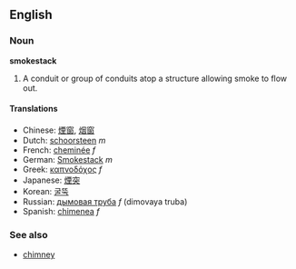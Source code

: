 ==English==
===Noun===
'''smokestack'''

# A conduit or group of conduits atop a structure allowing smoke to flow out.

====Translations====
*Chinese: [[煙窗]], [[烟窗]]
*Dutch: [[schoorsteen]] ''m''
*French: [[cheminée]] ''f''
*German: [[Smokestack]] ''m''
*Greek: [[καπνοδόχος]] ''f''
*Japanese: [[煙突]]
*Korean: [[굴뚝]]
*Russian: [[дымовая труба]] ''f'' (dimovaya truba)
*Spanish: [[chimenea]] ''f''

===See also===
*[[chimney]]